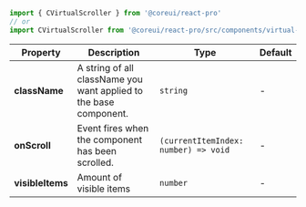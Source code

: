 
```jsx
import { CVirtualScroller } from '@coreui/react-pro'
// or
import CVirtualScroller from '@coreui/react-pro/src/components/virtual-scroller/CVirtualScroller'
```

| Property | Description | Type | Default |
| --- | --- | --- | --- |
| **className** | A string of all className you want applied to the base component. | `string` | - |
| **onScroll** | Event fires when the component has been scrolled. | `(currentItemIndex: number) => void` | - |
| **visibleItems** | Amount of visible items | `number` | - |
